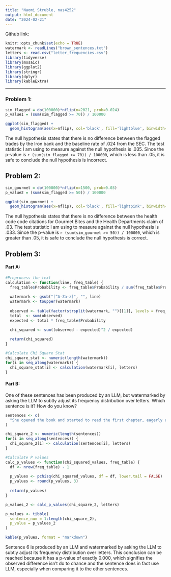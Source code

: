 ---
title: "Naomi Struble, nas4252"
output: html_document
date: "2024-02-21"
---

Github link: 

```{r setup, include=FALSE}
knitr::opts_chunk$set(echo = TRUE)
watermark <- readLines("brown_sentences.txt")
letters <- read.csv("letter_frequencies.csv")
library(tidyverse)
library(mosaic)
library(ggplot2)
library(stringr)
library(dplyr)
library(kableExtra)
```

---

### **Problem 1:**

```{r, echo=FALSE, results=FALSE}
sim_flagged = do(100000)*nflip(n=2021, prob=0.024)
p_value1 = (sum(sim_flagged >= 70)) / 100000
```

```{r,echo=FALSE}
ggplot(sim_flagged) + 
  geom_histogram(aes(x=nflip), col='black', fill='lightblue', binwidth=1) + theme_classic()
```

The null hypothesis states that there is no difference between the flagged trades by the Iron bank and the baseline rate of .024 from the SEC. The test statistic I am using to measure against the null hypothesis is .035. Since the p-value is `r (sum(sim_flagged >= 70)) / 100000`, which is less than .05, it is safe to conclude the null hypothesis is incorrect. 

## **Problem 2:**

```{r, echo=FALSE, results='hide'}
sim_gourmet = do(100000)*nflip(n=1500, prob=0.03)
p_value2 = (sum(sim_flagged >= 50)) / 100000
```

```{r,echo=FALSE}
ggplot(sim_gourmet) + 
  geom_histogram(aes(x=nflip), col='black', fill='lightpink', binwidth=1) + theme_classic()
```
The null hypothesis states that there is no difference between the health code code citations for Gourmet Bites and the Health Departments claim of .03. The test statistic I am using to measure against the null hypothesis is .033. Since the p-value is `r (sum(sim_gourmet >= 50)) / 100000`, which is greater than .05, it is safe to conclude the null hypothesis is correct. 

## **Problem 3:**
#### Part A:
```{r, echo=FALSE}
#Preprocess the text
calculation <- function(line, freq_table) {
  freq_table$Probability <- freq_table$Probability / sum(freq_table$Probability)
  
  watermark <- gsub("[^A-Za-z]", "", line)
  watermark <- toupper(watermark)
  
  observed <- table(factor(strsplit(watermark, "")[[1]], levels = freq_table$Letter))
  total  <- sum(observed)
  expected <- total * freq_table$Probability

  chi_squared <- sum((observed - expected)^2 / expected)
  
  return(chi_squared)
}

#Calculate Chi Square Stat
chi_square_stat <- numeric(length(watermark))
for(i in seq_along(watermark)) {
  chi_square_stat[i] <- calculation(watermark[i], letters)
}
```

#### Part B:
One of these sentences has been produced by an LLM, but watermarked by asking the LLM to subtly adjust its frequency distribution over letters. Which sentence is it? How do you know?
```{r, echo=FALSE}
sentences <- c(
  "She opened the book and started to read the first chapter, eagerly anticipating what might come   next.", "Despite the heavy rain, they decided to go for a long walk in the park, crossing the     main avenue by the fountain in the center.", "The museum’s new exhibit features ancient artifacts from various civilizations around the world.", "He carefully examined the document, looking for any clues that might help solve the mystery.", ". The students gathered in the auditorium to listen to the guest speaker’s inspiring lecture.", "Feeling vexed after an arduous and zany day at work, she hoped for a peaceful and quiet evening at home, cozying up after a quick dinner with some TV, or maybe a book on her upcoming visit to Auckland.", "The chef demonstrated how to prepare a delicious meal using only locally sourced ingredients, focusing mainly on some excellent dinner recipes from Spain.", "They watched the sunset from the hilltop, marveling at the beautiful array of colors in the sky.", "The committee reviewed the proposal and provided many points of useful feedback to improve the project’s effectiveness.", "Despite the challenges faced during the project, the team worked tirelessly to ensure its successful completion, resulting in a product that exceeded everyone’s expectations."
)

chi_square_2 <- numeric(length(sentences))
for(i in seq_along(sentences)) {
  chi_square_2[i] <- calculation(sentences[i], letters)
}

#Calculate P values
calc_p_values <- function(chi_squared_values, freq_table) {
  df <- nrow(freq_table) - 1
  
  p_values <- pchisq(chi_squared_values, df = df, lower.tail = FALSE)
  p_values <- round(p_values, 3)
  
  return(p_values)
}

p_values_2 <- calc_p_values(chi_square_2, letters)

p_values <- tibble(
  sentence_num = 1:length(chi_square_2),
  p_value = p_values_2
)

kable(p_values, format = "markdown")
```

Sentence 6 is produced by an LLM and watermarked by asking the LLM to subtly adjust its frequency distribution over letters. This conclusion can be reached because it has a p-value of exactly 0.000, which signifies the observed difference isn't do to chance and the sentence does in fact use LLM, especially when comparing it to the other sentences.  